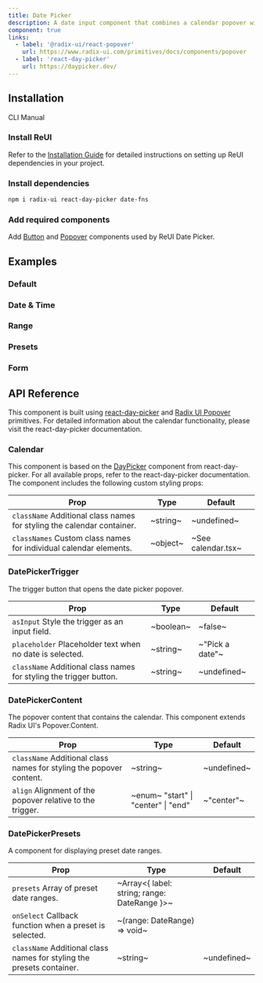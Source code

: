 ```yaml
---
title: Date Picker
description: A date input component that combines a calendar popover with an input field.
component: true
links:
  - label: '@radix-ui/react-popover'
    url: https://www.radix-ui.com/primitives/docs/components/popover
  - label: 'react-day-picker'
    url: https://daypicker.dev/
---
```


## Installation

<Tabs defaultValue="cli">

<TabsList>
  <TabsTrigger value="cli">CLI</TabsTrigger>
  <TabsTrigger value="manual">Manual</TabsTrigger>
</TabsList>

<TabsContent value="cli">
  <CliCommands name="date-picker" />
</TabsContent>

<TabsContent value="manual">    
<Steps>

### Install ReUI

Refer to the [Installation Guide](/docs/installation) for detailed instructions on setting up ReUI dependencies in your project.

### Install dependencies

```bash
npm i radix-ui react-day-picker date-fns
```

### Add required components

Add [Button](/docs/button) and [Popover](/docs/popover) components used by ReUI Date Picker.

</Steps>

</TabsContent>

</Tabs>

## Examples

### Default

<ExamplePreview path="date-picker/default" />

### Date & Time

<ExamplePreview path="date-picker/date-time" />

### Range

<ExamplePreview path="date-picker/range" />

### Presets

<ExamplePreview path="date-picker/presets" />

### Form

<ExamplePreview path="date-picker/form" />

## API Reference

This component is built using [react-day-picker](https://react-day-picker.js.org/) and [Radix UI Popover](https://www.radix-ui.com/primitives/docs/components/popover) primitives. For detailed information about the calendar functionality, please visit the react-day-picker documentation.

### Calendar

This component is based on the [DayPicker](https://react-day-picker.js.org/basics/customization) component from react-day-picker. For all available props, refer to the react-day-picker documentation. The component includes the following custom styling props:

| **Prop**                                                                                          | **Type** | **Default**        |
| ------------------------------------------------------------------------------------------------- | -------- | ------------------ |
| `className` <PopoverInfo>Additional class names for styling the calendar container.</PopoverInfo> | ~string~ | ~undefined~        |
| `classNames` <PopoverInfo>Custom class names for individual calendar elements.</PopoverInfo>      | ~object~ | ~See calendar.tsx~ |

### DatePickerTrigger

The trigger button that opens the date picker popover.

| **Prop**                                                                                      | **Type**  | **Default**     |
| --------------------------------------------------------------------------------------------- | --------- | --------------- |
| `asInput` <PopoverInfo>Style the trigger as an input field.</PopoverInfo>                     | ~boolean~ | ~false~         |
| `placeholder` <PopoverInfo>Placeholder text when no date is selected.</PopoverInfo>           | ~string~  | ~"Pick a date"~ |
| `className` <PopoverInfo>Additional class names for styling the trigger button.</PopoverInfo> | ~string~  | ~undefined~     |

### DatePickerContent

The popover content that contains the calendar. This component extends Radix UI's Popover.Content.

| **Prop**                                                                                       | **Type**                                                         | **Default** |
| ---------------------------------------------------------------------------------------------- | ---------------------------------------------------------------- | ----------- |
| `className` <PopoverInfo>Additional class names for styling the popover content.</PopoverInfo> | ~string~                                                         | ~undefined~ |
| `align` <PopoverInfo>Alignment of the popover relative to the trigger.</PopoverInfo>           | ~enum~ <PopoverInfo> "start" \| "center" \| "end" </PopoverInfo> | ~"center"~  |

### DatePickerPresets

A component for displaying preset date ranges.

| **Prop**                                                                                         | **Type**                                        | **Default** |
| ------------------------------------------------------------------------------------------------ | ----------------------------------------------- | ----------- |
| `presets` <PopoverInfo>Array of preset date ranges.</PopoverInfo>                                | ~Array\<\{ label: string; range: DateRange \}>~ | <Na/>       |
| `onSelect` <PopoverInfo>Callback function when a preset is selected.</PopoverInfo>               | ~(range: DateRange) => void~                    | <Na/>       |
| `className` <PopoverInfo>Additional class names for styling the presets container.</PopoverInfo> | ~string~                                        | ~undefined~ |
